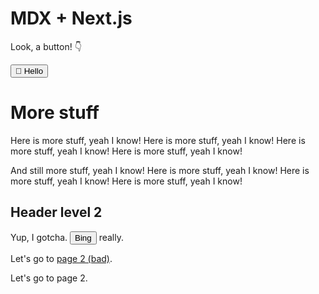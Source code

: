 
# MDX + Next.js

Look, a button! 👇

<Button>👋 Hello</Button>

# More stuff

Here is more stuff, yeah I know! Here is more stuff, yeah I know! Here is more stuff, yeah I know! Here is more stuff, yeah I know!

And still more stuff, yeah I know! Here is more stuff, yeah I know! Here is more stuff, yeah I know! Here is more stuff, yeah I know!

## Header level 2

Yup, I gotcha. <Button>Bing</Button> really.

Let's go to [page 2 (bad)](page-2).

Let's go to <Link href="page-2">page 2</Link>.
